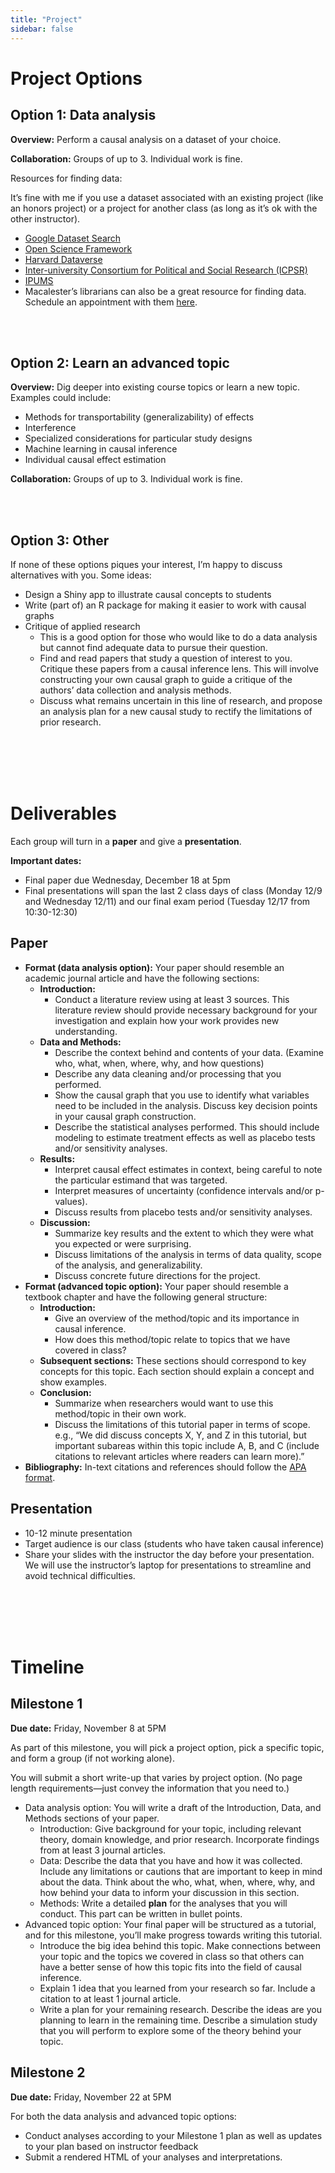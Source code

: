 ```yaml
---
title: "Project"
sidebar: false
---
```


# Project Options

## Option 1: Data analysis

**Overview:** Perform a causal analysis on a dataset of your choice.

**Collaboration:** Groups of up to 3. Individual work is fine.

Resources for finding data:

It's fine with me if you use a dataset associated with an existing project (like an honors project) or a project for another class (as long as it's ok with the other instructor).

- [Google Dataset Search](https://datasetsearch.research.google.com/)
- [Open Science Framework](https://osf.io/dashboard)
- [Harvard Dataverse](https://dataverse.harvard.edu/)
- [Inter-university Consortium for Political and Social Research (ICPSR)](https://www.icpsr.umich.edu/)
- [IPUMS](https://ipums.org/)
- Macalester's librarians can also be a great resource for finding data. Schedule an appointment with them [here](https://www.macalester.edu/library/askus/).


<br><br>


## Option 2: Learn an advanced topic

**Overview:** Dig deeper into existing course topics or learn a new topic. Examples could include:

- Methods for transportability (generalizability) of effects
- Interference
- Specialized considerations for particular study designs
- Machine learning in causal inference
- Individual causal effect estimation

**Collaboration:** Groups of up to 3. Individual work is fine.


<br><br>


## Option 3: Other

If none of these options piques your interest, I'm happy to discuss alternatives with you. Some ideas:

- Design a Shiny app to illustrate causal concepts to students
- Write (part of) an R package for making it easier to work with causal graphs
- Critique of applied research
    - This is a good option for those who would like to do a data analysis but cannot find adequate data to pursue their question.
    - Find and read papers that study a question of interest to you. Critique these papers from a causal inference lens. This will involve constructing your own causal graph to guide a critique of the authors' data collection and analysis methods.
    - Discuss what remains uncertain in this line of research, and propose an analysis plan for a new causal study to rectify the limitations of prior research.


<br><br><br><br>


# Deliverables

Each group will turn in a **paper** and give a **presentation**.

**Important dates:**

- Final paper due Wednesday, December 18 at 5pm
- Final presentations will span the last 2 class days of class (Monday 12/9 and Wednesday 12/11) and our final exam period (Tuesday 12/17 from 10:30-12:30)

## Paper

- **Format (data analysis option):** Your paper should resemble an academic journal article and have the following sections:
    - **Introduction:**
        - Conduct a literature review using at least 3 sources. This literature review should provide necessary background for your investigation and explain how your work provides new understanding.
    - **Data and Methods:**
        - Describe the context behind and contents of your data. (Examine who, what, when, where, why, and how questions)
        - Describe any data cleaning and/or processing that you performed.
        - Show the causal graph that you use to identify what variables need to be included in the analysis. Discuss key decision points in your causal graph construction.
        - Describe the statistical analyses performed. This should include modeling to estimate treatment effects as well as placebo tests and/or sensitivity analyses.
    - **Results:**
        - Interpret causal effect estimates in context, being careful to note the particular estimand that was targeted.
        - Interpret measures of uncertainty (confidence intervals and/or p-values).
        - Discuss results from placebo tests and/or sensitivity analyses.
    - **Discussion:**
        - Summarize key results and the extent to which they were what you expected or were surprising.
        - Discuss limitations of the analysis in terms of data quality, scope of the analysis, and generalizability. 
        - Discuss concrete future directions for the project.

- **Format (advanced topic option):** Your paper should resemble a textbook chapter and have the following general structure:
    - **Introduction:**
        - Give an overview of the method/topic and its importance in causal inference.
        - How does this method/topic relate to topics that we have covered in class?
    - **Subsequent sections:** These sections should correspond to key concepts for this topic. Each section should explain a concept and show examples.
    - **Conclusion:**
        - Summarize when researchers would want to use this method/topic in their own work.
        - Discuss the limitations of this tutorial paper in terms of scope. e.g., "We did discuss concepts X, Y, and Z in this tutorial, but important subareas within this topic include A, B, and C (include citations to relevant articles where readers can learn more)."

- **Bibliography:** In-text citations and references should follow the [APA format](https://owl.purdue.edu/owl/research_and_citation/apa_style/apa_formatting_and_style_guide/in_text_citations_author_authors.html).


## Presentation

- 10-12 minute presentation
- Target audience is our class (students who have taken causal inference)
- Share your slides with the instructor the day before your presentation. We will use the instructor's laptop for presentations to streamline and avoid technical difficulties.


<br><br><br><br>


# Timeline

## Milestone 1

**Due date:** Friday, November 8 at 5PM

As part of this milestone, you will pick a project option, pick a specific topic, and form a group (if not working alone).

You will submit a short write-up that varies by project option. (No page length requirements---just convey the information that you need to.)

- Data analysis option: You will write a draft of the Introduction, Data, and Methods sections of your paper.
    - Introduction: Give background for your topic, including relevant theory, domain knowledge, and prior research. Incorporate findings from at least 3 journal articles.
    - Data: Describe the data that you have and how it was collected. Include any limitations or cautions that are important to keep in mind about the data. Think about the who, what, when, where, why, and how behind your data to inform your discussion in this section.
    - Methods: Write a detailed **plan** for the analyses that you will conduct. This part can be written in bullet points.
    
- Advanced topic option: Your final paper will be structured as a tutorial, and for this milestone, you'll make progress towards writing this tutorial.
    - Introduce the big idea behind this topic. Make connections between your topic and the topics we covered in class so that others can have a better sense of how this topic fits into the field of causal inference.
    - Explain 1 idea that you learned from your research so far. Include a citation to at least 1 journal article.
    - Write a plan for your remaining research. Describe the ideas are you planning to learn in the remaining time. Describe a simulation study that you will perform to explore some of the theory behind your topic.



## Milestone 2

**Due date:** Friday, November 22 at 5PM

For both the data analysis and advanced topic options:

- Conduct analyses according to your Milestone 1 plan as well as updates to your plan based on instructor feedback
- Submit a rendered HTML of your analyses and interpretations.





